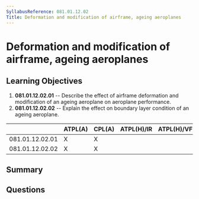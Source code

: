```yaml
---
SyllabusReference: 081.01.12.02
Title: Deformation and modification of airframe, ageing aeroplanes
---
```


# Deformation and modification of airframe, ageing aeroplanes

## Learning Objectives

1. **081.01.12.02.01** -- Describe the effect of airframe deformation and
   modification of an ageing aeroplane on aeroplane performance.
2. **081.01.12.02.02** -- Explain the effect on boundary layer condition of an
   ageing aeroplane.

|                 | ATPL(A) | CPL(A) | ATPL(H)/IR | ATPL(H)/VFR | CPL(H) | IR  | CBIR(A) |
| --------------- | ------- | ------ | ---------- | ----------- | ------ | --- | ------- |
| 081.01.12.02.01 | X       | X      |            |             |        |     |         |
| 081.01.12.02.02 | X       | X      |            |             |        |     |         |

## Summary

## Questions
